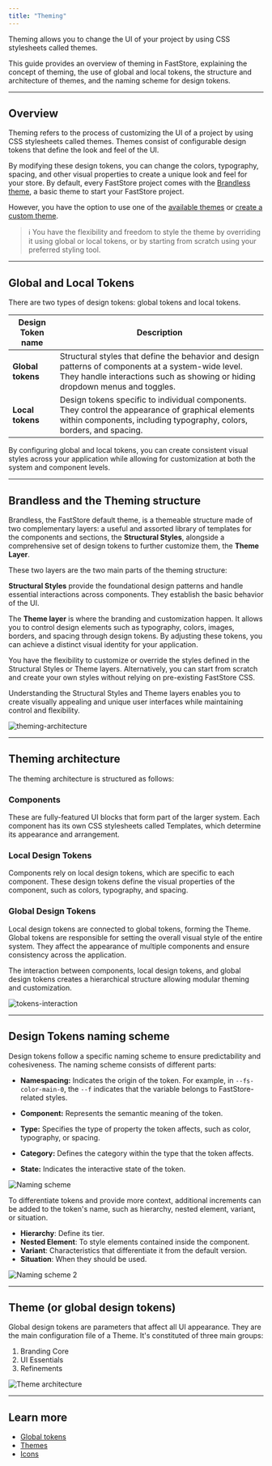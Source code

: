 ```yaml
---
title: "Theming"
---
```


Theming allows you to change the UI of your project by using CSS stylesheets called themes.

This guide provides an overview of theming in FastStore, explaining the concept of theming, the use of global and local tokens, the structure and architecture of themes, and the naming scheme for design tokens.

---

## Overview

Theming refers to the process of customizing the UI of a project by using CSS stylesheets called themes.
Themes consist of configurable design tokens that define the look and feel of the UI.

By modifying these design tokens, you can change the colors, typography, spacing, and other visual properties to create a unique look and feel for your store. By default, every FastStore project comes with the [Brandless theme](https://developers.vtex.com/docs/guides/faststore/using-themes-overview#brandless-and-the-theming-structure), a basic theme to start your FastStore project.

However, you have the option to use one of the [available themes](https://developers.vtex.com/docs/guides/faststore/themes-overview#available-themes) or [create a custom theme](https://developers.vtex.com/docs/guides/faststore/themes-overview#creating-a-custom-theme).

> ℹ️ You have the flexibility and freedom to style the theme by overriding it using global or local tokens, or by starting from scratch using your preferred styling tool.

---

## Global and Local Tokens

There are two types of design tokens: global tokens and local tokens.

| Design Token name | Description                                                                                                                                                                         |
| ----------------- | ----------------------------------------------------------------------------------------------------------------------------------------------------------------------------------- |
| **Global tokens** | Structural styles that define the behavior and design patterns of components at a system-wide level. They handle interactions such as showing or hiding dropdown menus and toggles. |
| **Local tokens**  | Design tokens specific to individual components. They control the appearance of graphical elements within components, including typography, colors, borders, and spacing.           |

By configuring global and local tokens, you can create consistent visual styles across your application while allowing for customization at both the system and component levels.

---

## Brandless and the Theming structure

 Brandless, the FastStore default theme, is a themeable structure made of two complementary layers:
 a useful and assorted library of templates for the components and sections, the **Structural Styles**, alongside a comprehensive set of design tokens to further customize them, the **Theme Layer**.

These two layers are the two main parts of the theming structure:

**Structural Styles** provide the foundational design patterns and handle essential interactions across components. They establish the basic behavior of the UI.

The **Theme layer** is where the branding and customization happen. It allows you to control design elements such as typography, colors, images, borders, and spacing through design tokens. By adjusting these tokens, you can achieve a distinct visual identity for your application.

You have the flexibility to customize or override the styles defined in the Structural Styles or Theme layers. Alternatively, you can start from scratch and create your own styles without relying on pre-existing FastStore CSS.

Understanding the Structural Styles and Theme layers enables you to create visually appealing and unique user interfaces while maintaining control and flexibility.

![theming-architecture](https://vtexhelp.vtexassets.com/assets/docs/src/theming-intro___1d021c8548ba2338faba6dd2995bf7ce.png)

---

## Theming architecture

The theming architecture is structured as follows:

<Steps>

### Components

These are fully-featured UI blocks that form part of the larger system. Each component has its own CSS stylesheets called Templates, which determine its appearance and arrangement.

### Local Design Tokens

Components rely on local design tokens, which are specific to each component. These design tokens define the visual properties of the component, such as colors, typography, and spacing.

### Global Design Tokens

Local design tokens are connected to global tokens, forming the Theme. Global tokens are responsible for setting the overall visual style of the entire system. They affect the appearance of multiple components and ensure consistency across the application.

</Steps>

The interaction between components, local design tokens, and global design tokens creates a hierarchical structure allowing modular theming and customization.

![tokens-interaction](https://vtexhelp.vtexassets.com/assets/docs/src/theming-architecture___f965569346d8d7d6a3de1f020f06ac99.png)

---

## Design Tokens naming scheme

Design tokens follow a specific naming scheme to ensure predictability and cohesiveness. The naming scheme consists of different parts:

- **Namespacing:** Indicates the origin of the token. For example, in `--fs-color-main-0`, the `--f` indicates that the variable belongs to FastStore-related styles.

- **Component:** Represents the semantic meaning of the token.

- **Type:** Specifies the type of property the token affects, such as color, typography, or spacing.

- **Category:** Defines the category within the type that the token affects.

- **State:** Indicates the interactive state of the token.

![Naming scheme](https://vtexhelp.vtexassets.com/assets/docs/src/theming-naming-1___32778b6c40f12a94ac4a54a90879aeef.png)

To differentiate tokens and provide more context, additional increments can be added to the token's name, such as hierarchy, nested element, variant, or situation.

- **Hierarchy**: Define its tier.
- **Nested Element**: To style elements contained inside the component.
- **Variant**: Characteristics that differentiate it from the default version.
- **Situation**: When they should be used.

![Naming scheme 2](https://vtexhelp.vtexassets.com/assets/docs/src/theming-naming-2___4668c9e8da8bec361681d41b6a2e7266.png)

---

## Theme (or global design tokens)

Global design tokens are parameters that affect all UI appearance. They are the main configuration file of a Theme. It's constituted of three main groups:

1. Branding Core
2. UI Essentials
3. Refinements

![Theme architecture](https://vtexhelp.vtexassets.com/assets/docs/src/theming-global-tokens___e4e339f287113ecae974234ecbad1bff.png)

---

## Learn more

- [Global tokens](https://developers.vtex.com/docs/guides/faststore/global-tokens-overview)
- [Themes](https://developers.vtex.com/docs/guides/faststore/themes-overview)
- [Icons](https://developers.vtex.com/docs/guides/faststore/reference-icons)
